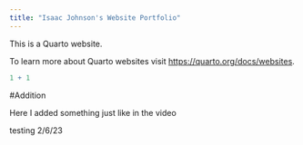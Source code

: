 ```yaml
---
title: "Isaac Johnson's Website Portfolio"
---
```


This is a Quarto website.

To learn more about Quarto websites visit <https://quarto.org/docs/websites>.

```r
1 + 1
```

#Addition

Here I added something just like in the video

testing 2/6/23
